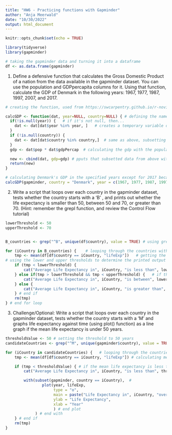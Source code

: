 ```yaml
---
title: "HW6 - Practicing functions with Gapminder"
author: "Anja Meerwald"
date: "10/30/2022"
output: html_document
---
```


```r
knitr::opts_chunk$set(echo = TRUE)

library(tidyverse)
library(gapminder)

# taking the gapminder data and turning it into a dataframe 
df <- as.data.frame(gapminder)
```

1. Define a defensive function that calculates the Gross Domestic Product of a nation from the data available in the gapminder dataset. You can use the population and GDPpercapita columns for it. Using that function, calculate the GDP of Denmark in the following years: 1967, 1977, 1987, 1997, 2007, and 2017.

```r

# creating the function, used from https://swcarpentry.github.io/r-novice-gapminder/10-functions/index.html

calcGDP <- function(dat, year=NULL, country=NULL) { # defining the name of the function and which variables are included. They will be null if not specified 
  if(!is.null(year)) {   # if it's not null, then...
    dat <- dat[dat$year %in% year, ]   # creates a temporary variable dat which takes the subsetted data by year if it's specified 
  }
  if (!is.null(country)) {
    dat <- dat[dat$country %in% country,]  # same as above, subsetting by country if provided 
  }
  gdp <- dat$pop * dat$gdpPercap  # calculating the gdp with the population and gdpPercap variables 

  new <- cbind(dat, gdp=gdp) # pputs that subsetted data from above with a new gdp column and treturns the result 
  return(new)
}

# calculating Denmark's GDP in the specified years except for 2017 because it's not included in the dataset 
calcGDP(gapminder, country = "Denmark", year = c(1967, 1977, 1987, 1997, 2007, 2017))
```

2. Write a script that loops over each country in the gapminder dataset, tests whether the country starts with a ‘B’ , and prints out whether the life expectancy is smaller than 50, between 50 and 70, or greater than 70. (Hint: remember the grepl function, and review the Control Flow tutorial)

```r

lowerThreshold <- 50
upperThreshold <- 70


B_countries <- grep("^B", unique(df$country), value = TRUE) # using grep to find countries that start with 'B' and assigning them to the new variable, B_countries

for (iCountry in B_countries) {    # looping through the countries within the B_countries variable 
    tmp <- mean(df[df$country == iCountry, "lifeExp"])   # getting the mean life expectancy 
# using the lower and upper thresholds to determine the printed output 
    if (tmp < lowerThreshold) {   
        cat("Average Life Expectancy in", iCountry, "is less than", lowerThreshold, "\n") # if the life expectancy is less than 50, print it's less than
    } else if(tmp > lowerThreshold && tmp < upperThreshold) {   # if the life expectancy is between 50-70, print it is between
        cat("Average Life Expectancy in", iCountry, "is between", lowerThreshold, "and", upperThreshold, "\n")
    } else {
        cat("Average Life Expectancy in", iCountry, "is greater than", upperThreshold, "\n") # and if it's greater than 70, print that
    } # end if
    rm(tmp)
} # end for loop

```

3. Challenge/Optional: Write a script that loops over each country in the gapminder dataset, tests whether the country starts with a ‘M’ and graphs life expectancy against time (using plot() function) as a line graph if the mean life expectancy is under 50 years.

```r

thresholdValue <- 50 # setting the threshold to 50 years 
candidateCountries <- grep("^M", unique(gapminder$country), value = TRUE) # using grep to find countries that start with 'M' and assigning them to the new variable, M_countries

for (iCountry in candidateCountries) {   # looping through the countries within the M_countries variable 
    tmp <- mean(df[df$country == iCountry, "lifeExp"]) # calculating mean life expectancy 

    if (tmp < thresholdValue) { # if the mean life expectancy is less than the threshold (50), print that and the plot it 
        cat("Average Life Expectancy in", iCountry, "is less than", thresholdValue, "plotting life expectancy graph... \n")

        with(subset(gapminder, country == iCountry),  # 
                plot(year, lifeExp,
                     type = "o",
                     main = paste("Life Expectancy in", iCountry, "over time"),
                     ylab = "Life Expectancy",
                     xlab = "Year"
                     ) # end plot
             ) # end with
    } # end if
    rm(tmp)
}

```


